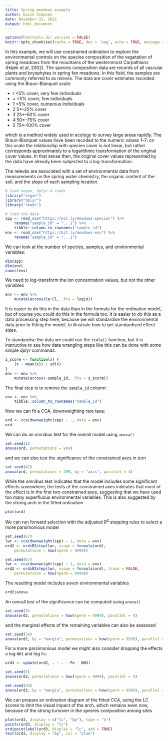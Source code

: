 ```yaml
---
title: Spring meadows example
author: Gavin Simpson
date: November 23, 2022
output: html_document
---
```


```r
options(htmltools.dir.version = FALSE)
knitr::opts_chunk$set(cache = TRUE, dev = 'svg', echo = TRUE, message = FALSE, warning = FALSE, fig.height=6, fig.width = 1.777777*6)
```

In this example, we will use constrained ordination to explore the environmental controls on the species composition of the vegetation of spring meadows from the mountains of the westernmost Carpathians (Hájek et al, 2002). The species composition data are records of all vascular plants and bryophytes in spring fen meadows. In this field, the samples are commonly referred to as *relevés*. The data are cover estimates recorded using the Braun-Blanquet scale:

* *r* <5% cover, very few individuals
* *+* <5% cover, few individuals
* *1* <5% cover, numerous individuals
* *2* 5*&ndash;25% cover
* *3* 25*&ndash;50% cover
* *4* 50*&ndash;75% cover
* *5* 75*&ndash;100% cover

which is a method widely used in ecology to survey large areas rapidly. The Braun-Blanquet values have been recoded to the numeric values 1&ndash;7: on this scale the relationship with species cover is *not* linear, but rather corresponds approximately to a logarithmic transformation of the original cover values. In that sense then, the original cover values represented by the data have already been subjected to a log-transformation.

The relevés are associated with a set of environmental data from measurements on the spring water chemistry, the organic content of the soil, and the slope of each sampling location.

```r
# load vegan, dplyr & readr
library("vegan")
library("dplyr")
library("readr")

# load the data
spp <- read_csv("https://bit.ly/meadows-species") %>%
    rename("sample_id" = "...1") %>%
    tibble::column_to_rownames("sample_id")
env <- read_csv("https://bit.ly/meadows-env") %>%
    rename("sample_id" = "...1")
```

We can look at the number of species, samples, and environmental variables:

```r
dim(spp)
dim(env)
names(env)
```

We need to log-transform the ion concentration values, but not the other variables

```r
env <- env %>%
    mutate(across(Ca:Cl, .fns = log10))
```

It is easier to do this in the data than in the formula for the ordination model, but of course you could do this in the formula too. It is easier to do this as a data processing step here, because we will standardise the environmental data prior to fitting the model, to illustrate how to get standardised effect sizes.

To standardise the data we could use the `scale()` function, but it is instructive to see how data wrangling steps like this can be done with some simple *dplyr* commands.

```r
z_score <- function(x) {
    (x - mean(x)) / sd(x)
}
env <- env %>%
    mutate(across(-sample_id, .fns = z_score))
```

The final step is to remove the `sample_id` column:

```r
env <- env %>%
    tibble::column_to_rownames("sample_id")
```

Now we can fit a CCA, downweighting rare taxa:

```r
ord <- cca(downweight(spp) ~ ., data = env)
ord
```

We can do an omnibus test for the overall model using `anova()`

```r
set.seed(1)
anova(ord, permutations = 999)
```

and we can also test the significance of the constrained axes in turn

```r
set.seed(42)
anova(ord, permutations = 499, by = "axis", parallel = 4)
```

While the omnibus test indicates that the model includes some significant effects somewhere, the tests of the constrained axes indicates that most of the effect is in the first two constrained axes, suggesting that we have used too many superfluous environmental variables. This is also suggested by the strong arch in the fitted ordination

```r
plot(ord)
```

We can run forward selection with the adjusted $R^2$ stopping rules to select a more parsimonious model

```r
set.seed(67)
lwr <- cca(downweight(spp) ~ 1, data = env)
ord2 <- ordiR2step(lwr, scope = formula(ord),
    permutations = how(nperm = 9999))
```

```r
set.seed(67)
lwr <- cca(downweight(spp) ~ 1, data = env)
ord2 <- ordiR2step(lwr, scope = formula(ord), trace = FALSE,
    permutations = how(nperm = 9999))
```

The resulting model includes seven environmental variables

```r
ord2$anova
```

An overall test of the significance can be computed using `anova()`

```r
set.seed(3)
anova(ord2, permutations = how(nperm = 9999), parallel = 4)
```

and the marginal effects of the remaining variables can also be assessed

```r
set.seed(34)
anova(ord2, by = "margin", permutations = how(nperm = 9999), parallel = 4)
```

For a more parsimonious model we might also consider dropping the effects o log `NH3` and log `Fe`:

```r
ord3 <- update(ord2, . ~ . - Fe - NH3)
```

```r
set.seed(3)
anova(ord3, permutations = how(nperm = 9999), parallel = 4)
```

```r
set.seed(34)
anova(ord3, by = "margin", permutations = how(nperm = 9999), parallel = 4)
```

We can prepare an ordination diagram of the fitted CCA, using the LC scores to limit the visual impact of the arch, which remains even now, because of the strong turnover in the species composition among sites

```r
plot(ord3, display = c("lc", "bp"), type = "n")
points(ord3, display = "lc")
ordipointlabel(ord3, display = "lc", add = TRUE)
text(ord3, display = "bp", col = "blue")
```
